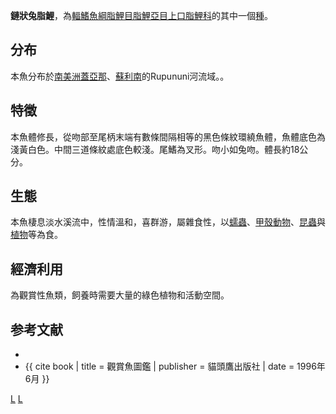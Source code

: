 {{Speciesbox 
| genus = Leporinus
| species = desmotes
| authority = [[Fowler|Fowler]], 1914
| status = NE
}}
'''鏈狀兔脂鯉'''，為[[輻鰭魚綱|輻鰭魚綱]][[脂鯉目|脂鯉目]][[脂鯉亞目|脂鯉亞目]][[上口脂鯉科|上口脂鯉科]]的其中一個[[種|種]]。

==分布==
本魚分布於[[南美洲|南美洲]][[蓋亞那|蓋亞那]]、[[蘇利南|蘇利南]]的Rupununi河流域。。

==特徵==
本魚體修長，從吻部至尾柄末端有數條間隔相等的黑色條紋環繞魚體，魚體底色為淺黃白色。中間三道條紋處底色較淺。尾鰭為叉形。吻小如兔吻。體長約18公分。

==生態==
本魚棲息淡水溪流中，性情溫和，喜群游，屬雜食性，以[[蠕蟲|蠕蟲]]、[[甲殼動物|甲殼動物]]、[[昆蟲|昆蟲]]與[[植物|植物]]等為食。

==經濟利用==
為觀賞性魚類，飼養時需要大量的綠色植物和活動空間。

==参考文献==
{{refbegin}}
*{{FishBase_species|genus=Leporinus|species=desmotes|year=2011|month=12}}
*{{ cite book | title = 觀賞魚圖鑑 | publisher = 貓頭鷹出版社 | date = 1996年6月 }}
{{refend}}
{{Taxonbar}}

[[Category:觀賞魚|L]]
[[Category:兔脂鯉屬|L]]
